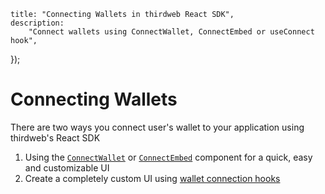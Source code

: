
	title: "Connecting Wallets in thirdweb React SDK",
	description:
		"Connect wallets using ConnectWallet, ConnectEmbed or useConnect hook",
});

# Connecting Wallets

There are two ways you connect user's wallet to your application using thirdweb's React SDK

1. Using the [`ConnectWallet`](/react/v4/components/ConnectWallet) or [`ConnectEmbed`](/react/v4/components/ConnectEmbed) component for a quick, easy and customizable UI
2. Create a completely custom UI using [wallet connection hooks](/react/v4/connecting-wallets/custom-ui)

<ArticleIconCard
	href="/react/v4/wallets"
	title="Supported Wallets"
	icon={Wallet2Icon}
/>
